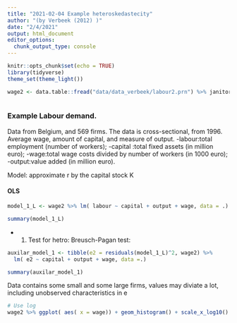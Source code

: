 ```yaml
---
title: "2021-02-04 Example heteroskedastecity"
author: "(by Verbeek (2012) )"
date: "2/4/2021"
output: html_document
editor_options: 
  chunk_output_type: console
---
```


```r
knitr::opts_chunk$set(echo = TRUE)
library(tidyverse)
theme_set(theme_light())

wage2 <- data.table::fread("data/data_verbeek/labour2.prn") %>% janitor::clean_names()



```

### Example Labour demand.
Data from Belgium, and 569 firms. The data is cross-sectional, from 1996. Average wage, amount of capital, and measure of output.
  -labour:total employment (number of workers);
  -capital :total fixed assets (in million euro);
  -wage:total wage costs divided by number of workers (in 1000 euro);
  -output:value added (in million euro).




Model: approximate r by the capital stock K

#### OLS
```r
model_1_L <- wage2 %>% lm( labour ~ capital + output + wage, data = .)

summary(model_1_L)
```


- 1) Test for hetro: Breusch-Pagan test:
```r

auxilar_model_1 <- tibble(e2 = residuals(model_1_L)^2, wage2) %>% 
  lm( e2 ~ capital + output + wage, data =.)

summary(auxilar_model_1)


```

Data contains some small and some large firms, values may diviate a lot, including unobserved characteristics in e 
```r
# Use log
wage2 %>% ggplot( aes( x = wage)) + geom_histogram() + scale_x_log10()

```



